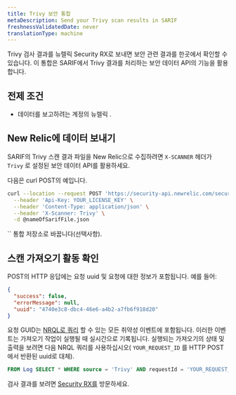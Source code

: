 ```yaml
---
title: Trivy 보안 통합
metaDescription: Send your Trivy scan results in SARIF
freshnessValidatedDate: never
translationType: machine
---
```


Trivy 검사 결과를 뉴렐릭 Security RX로 보내면 보안 관련 결과를 한곳에서 확인할 수 있습니다. 이 통합은 SARIF에서 Trivy 결과를 처리하는 보안 데이터 API의 기능을 활용합니다.

## 전제 조건

* 데이터를 보고하려는 계정의 뉴렐릭 <InlinePopover type="licenseKey" />.

## New Relic에 데이터 보내기

SARIF의 Trivy 스캔 결과 파일을 New Relic으로 수집하려면 `X-SCANNER` 헤더가 `Trivy` 로 설정된 보안 데이터 API를 활용하세요.

다음은 curl POST의 예입니다.

```bash
curl --location --request POST 'https://security-api.newrelic.com/security/v1?repository=<https://github.com/MY_GITHUB_USER/MY_TRIVY_REPO>' \
  --header 'Api-Key: YOUR_LICENSE_KEY' \
  --header 'Content-Type: application/json' \
  --header 'X-Scanner: Trivy' \
  -d @nameOfSarifFile.json
```

<Callout variant="tip">
  `<RepositoryUrl>` 통합 저장소로 바꿉니다(선택사항).
</Callout>

## 스캔 가져오기 활동 확인

POST의 HTTP 응답에는 요청 uuid 및 요청에 대한 정보가 포함됩니다. 예를 들어:

```json
{
  "success": false,
  "errorMessage": null,
  "uuid": "4740e3c8-dbc4-46e6-a4b2-a7fb6f918d20"
}
```

요청 GUID는 [NRQL로 쿼리](/docs/query-your-data/nrql-new-relic-query-language/get-started/introduction-nrql-new-relics-query-language/) 할 수 있는 모든 취약성 이벤트에 포함됩니다. 이러한 이벤트는 가져오기 작업이 실행될 때 실시간으로 기록됩니다. 실행되는 가져오기의 상태 및 출력을 보려면 다음 NRQL 쿼리를 사용하십시오( `YOUR_REQUEST_ID` 를 HTTP POST에서 반환된 uuid로 대체).

```sql
FROM Log SELECT * WHERE source = 'Trivy' AND requestId = 'YOUR_REQUEST_ID'
```

검사 결과를 보려면 [Security RX를](/docs/vulnerability-management/overview/) 방문하세요.